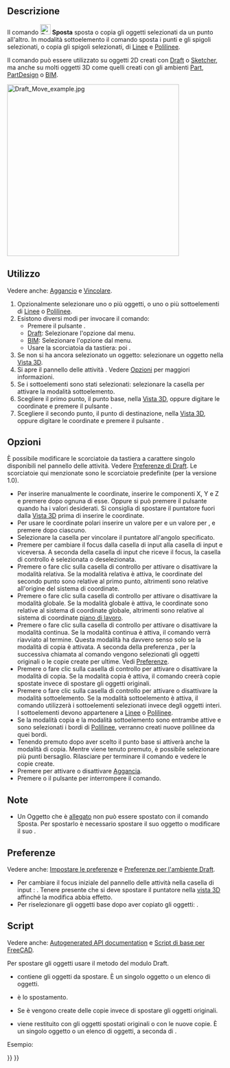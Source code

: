 <languages/>

{{Docnav/it
|[[Draft_AnnotationStyleEditor/it|Stile delle annotazioni]]
|[[Draft_Rotate/it|Ruota]]
|[[Draft_Workbench/it|Draft]]
|IconL=Draft_AnnotationStyleEditor.svg
|IconR=Draft_Rotate.svg
|IconC=Workbench_Draft.svg
}}

{{GuiCommand/it
|Name=Draft_Move
|Name/it=Draft Sposta
|MenuLocation=Modifiche → Sposta<br>Modifica → Sposta
|Workbenches=[[Draft_Workbench/it|Draft]], [[BIM_Workbench/it|BIM]]
|Shortcut={{KEY|M}} {{KEY|V}}
|Version=0.7
|SeeAlso=[[Draft_SubelementHighlight/it|Draft Evidenzia i sottoelementi]]
}}

<span id="Description"></span>
==Descrizione==

Il comando [[Image:Draft_Move.svg|24px]] '''Sposta''' sposta o copia gli oggetti selezionati da un punto all'altro. In modalità sottoelemento il comando sposta i punti e gli spigoli selezionati, o copia gli spigoli selezionati, di [[Draft_Line/it|Linee]] e [[Draft_Wire/it|Polilinee]].

Il comando può essere utilizzato su oggetti 2D creati con [[Draft_Workbench/it|Draft]] o [[Sketcher_Workbench/it|Sketcher]], ma anche su molti oggetti 3D come quelli creati con gli ambienti [[Part_Workbench/it|Part]], [[PartDesign_Workbench/it|PartDesign]] o [[BIM_Workbench/it|BIM]].

[[Image:Draft_Move_example.jpg|400px]]
{{Caption|Spostare un oggetto da un punto a un altro punto}}

<span id="Usage"></span>
== Utilizzo ==

Vedere anche: [[Draft_Snap/it|Aggancio]] e [[Draft_Constrain/it|Vincolare]].

# Opzionalmente selezionare uno o più oggetti, o uno o più sottoelementi di [[Draft_Line/it|Linee]] o [[Draft_Wire/it|Polilinee]].
# Esistono diversi modi per invocare il comando:
#* Premere il pulsante {{Button|[[Image:Draft_Move.svg|16px]] [[Draft_Move/it|Sposta]]}}.
#* [[Draft_Workbench/it|Draft]]: Selezionare l'opzione {{MenuCommand|Modifiche → [[Image:Draft_Move.svg|16px]] Sposta}} dal menu.
#* [[BIM_Workbench/it|BIM]]: Selezionare l'opzione {{MenuCommand|Modifica → [[Image:Draft_Move.svg|16px]] Sposta}} dal menu.
#* Usare la scorciatoia da tastiera: {{KEY|M}} poi {{KEY|V}}.
# Se non si ha ancora selezionato un oggetto: selezionare un oggetto nella [[3D_view/it|Vista 3D]].
# Si apre il pannello delle attività {{MenuCommand|Sposta}}. Vedere [[#Opzioni|Opzioni]] per maggiori informazioni.
# Se i sottoelementi sono stati selezionati: selezionare la casella {{MenuCommand|Modifica i sottoelementi}} per attivare la modalità sottoelemento.
# Scegliere il primo punto, il punto base, nella [[3D_view/it|Vista 3D]], oppure digitare le coordinate e premere il pulsante {{Button|[[Image:Draft_AddPoint.svg|16px]] Inserisci punto}}.
# Scegliere il secondo punto, il punto di destinazione, nella [[3D_view/it|Vista 3D]], oppure digitare le coordinate e premere il pulsante {{Button|[[Image:Draft_AddPoint.svg|16px]] Inserisci punto}}.

<span id="Options"></span>
== Opzioni ==

È possibile modificare le scorciatoie da tastiera a carattere singolo disponibili nel pannello delle attività. Vedere [[Draft_Preferences/it|Preferenze di Draft]]. Le scorciatoie qui menzionate sono le scorciatoie predefinite (per la versione 1.0).

* Per inserire manualmente le coordinate, inserire le componenti X, Y e Z e premere {{KEY|Enter}} dopo ognuna di esse. Oppure si può premere il pulsante {{Button|[[Image:Draft_AddPoint.svg|16px]] Inserisci punto}} quando ha i valori desiderati. Si consiglia di spostare il puntatore fuori dalla [[3D_view/it|Vista 3D]] prima di inserire le coordinate.
* Per usare le coordinate polari inserire un valore per {{MenuCommand|Lunghezza}} e un valore per {{MenuCommand|Anglo}}, e premere {{KEY|Enter}} dopo ciascuno.
* Selezionare la casella {{MenuCommand|Anglo}} per vincolare il puntatore all'angolo specificato.
* Premere {{KEY|L}} per cambiare il focus dalla casella di input {{MenuCommand|X}} alla casella di input {{MenuCommand|Lunghezza}} e viceversa. A seconda della casella di input che riceve il focus, la casella di controllo {{MenuCommand|Anglo}} è selezionata o deselezionata.
* Premere {{KEY|R}} o fare clic sulla casella di controllo {{MenuCommand|Relativo}} per attivare o disattivare la modalità relativa. Se la modalità relativa è attiva, le coordinate del secondo punto sono relative al primo punto, altrimenti sono relative all'origine del sistema di coordinate.
* Premere {{KEY|G}} o fare clic sulla casella di controllo {{MenuCommand|Globale}} per attivare o disattivare la modalità globale. Se la modalità globale è attiva, le coordinate sono relative al sistema di coordinate globale, altrimenti sono relative al sistema di coordinate [[Draft_SelectPlane/it|piano di lavoro]].
* Premere {{KEY|N}} o fare clic sulla casella di controllo {{MenuCommand|Continua}} per attivare o disattivare la modalità continua. Se la modalità continua è attiva, il comando verrà riavviato al termine. Questa modalità ha davvero senso solo se la modalità di copia è attivata. A seconda della preferenza {{MenuCommand|Seleziona gli oggetti di base dopo la copia}}, per la successiva chiamata al comando vengono selezionati gli oggetti originali o le copie create per ultime. Vedi [[#Preferenze|Preferenze]].
* Premere {{KEY|C}} o fare clic sulla casella di controllo {{MenuCommand|Copia}} per attivare o disattivare la modalità di copia. Se la modalità copia è attiva, il comando creerà copie spostate invece di spostare gli oggetti originali.
* Premere {{KEY|B}} o fare clic sulla casella di controllo {{MenuCommand|Modifica sottoelementi}} per attivare o disattivare la modalità sottoelemento. Se la modalità sottoelemento è attiva, il comando utilizzerà i sottoelementi selezionati invece degli oggetti interi. I sottoelementi devono appartenere a [[Draft_Line/it|Linee]] o [[Draft_Wire/it|Polilinee]].
* Se la modalità copia e la modalità sottoelemento sono entrambe attive e sono selezionati i bordi di [[Draft_Wire/it|Polilinee]], verranno creati nuove polilinee da quei bordi.
* Tenendo premuto {{KEY|Alt}} dopo aver scelto il punto base si attiverà anche la modalità di copia. Mentre {{KEY|Alt}} viene tenuto premuto, è possibile selezionare più punti bersaglio. Rilasciare {{KEY|Alt}} per terminare il comando e vedere le copie create.
* Premere {{KEY|S}} per attivare o disattivare [[Draft_Snap/it|Aggancia]].
* Premere {{KEY|Esc}} o il pulsante {{Button|Chiudi}} per interrompere il comando.

<span id="Notes"></span>
==Note==

* Un Oggetto che è [[Part_EditAttachment/it|allegato]] non può essere spostato con il comando Sposta. Per spostarlo è necessario spostare il suo oggetto {{PropertyData|Support}} o modificare il suo {{PropertyData|Attachment Offset}}.

<span id="Preferences"></span>
==Preferenze==

Vedere anche: [[Preferences_Editor/it|Impostare le preferenze]] e [[Draft_Preferences/it|Preferenze per l'ambiente Draft]].

* Per cambiare il focus iniziale del pannello delle attività nella casella di input {{MenuCommand|Lunghezza}}: {{MenuCommand|Modifica → Preferenze... → Draft → Generale → Imposta il focus sulla Lunghezza invece che sulla coordinata X}}. Tenere presente che si deve spostare il puntatore nella [[3D_view/it|vista 3D]] affinché la modifica abbia effetto.
* Per riselezionare gli oggetti base dopo aver copiato gli oggetti: {{MenuCommand|Modifica → Preferenze... → Draft → Generale → Seleziona oggetti di base dopo la copia}}.

<span id="Scripting"></span>
==Script==

Vedere anche: [https://freecad.github.io/SourceDoc/ Autogenerated API documentation] e [[FreeCAD Scripting Basics/it|Script di base per FreeCAD]].

Per spostare gli oggetti usare il metodo {{incode|move}} del modulo Draft.

{{Code|code=
moved_list = move(objectslist, vector, copy=False)
}}

* {{incode|objectslist}} contiene gli oggetti da spostare. È un singolo oggetto o un elenco di oggetti.
* {{incode|vector}} è lo spostamento.
* Se {{incode|copy}} è {{incode|True}} vengono create delle copie invece di spostare gli oggetti originali.
* {{incode|moved_list}} viene restituito con gli oggetti spostati originali o con le nuove copie. È un singolo oggetto o un elenco di oggetti, a seconda di {{incode|objectslist}}.

Esempio:

{{Code|code=
import FreeCAD as App
import Draft

doc = App.newDocument()

polygon1 = Draft.make_polygon(5, radius=1000)
polygon2 = Draft.make_polygon(3, radius=500)
polygon3 = Draft.make_polygon(6, radius=220)

Draft.move(polygon1, App.Vector(500, 500, 0))
Draft.move(polygon1, App.Vector(500, 500, 0))
Draft.move(polygon2, App.Vector(1000, -1000, 0))
Draft.move(polygon3, App.Vector(-500, -500, 0))

list1 = [polygon1, polygon2, polygon3]

vector = App.Vector(-2000, -2000, 0)
list2 = Draft.move(list1, vector, copy=True)
list3 = Draft.move(list1, -2*vector, copy=True)

doc.recompute()
}}


{{Docnav/it
|[[Draft_AnnotationStyleEditor/it|Stile delle annotazioni]]
|[[Draft_Rotate/it|Ruota]]
|[[Draft_Workbench/it|Draft]]
|IconL=Draft_AnnotationStyleEditor.svg
|IconR=Draft_Rotate.svg
|IconC=Workbench_Draft.svg
}}

{{Draft Tools navi{{#translation:}}}}
{{Userdocnavi{{#translation:}}}}